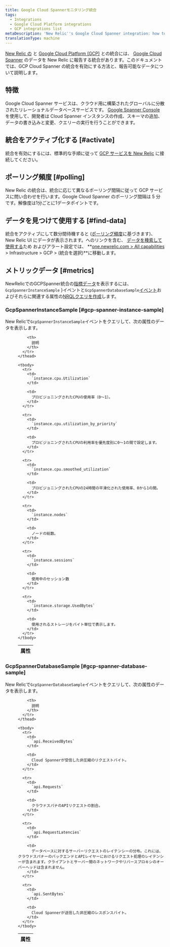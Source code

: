 ```yaml
---
title: Google Cloud Spannerモニタリング統合
tags:
  - Integrations
  - Google Cloud Platform integrations
  - GCP integrations list
metaDescription: 'New Relic''s Google Cloud Spanner integration: how to activate it and what data it reports.'
translationType: machine
---
```


[New Relic の](/docs/infrastructure/integrations-getting-started/getting-started/introduction-infrastructure-integrations) と [Google Cloud Platform (GCP)](https://cloud.google.com) との統合には、 [Google Cloud Spanner](https://cloud.google.com/spanner/) のデータを New Relic に報告する統合があります。このドキュメントでは、GCP Cloud Spanner の統合を有効にする方法と、報告可能なデータについて説明します。

## 特徴

Google Cloud Spanner サービスは、クラウド用に構築されたグローバルに分散されたリレーショナルデータベースサービスです。 [Google Spanner Console](https://cloud.google.com/spanner/docs/quickstart-console) を使用して、開発者は Cloud Spanner インスタンスの作成、スキーマの追加、データの書き込みと変更、クエリーの実行を行うことができます。

## 統合をアクティブ化する [#activate]

統合を有効にするには、標準的な手順に従って [GCP サービスを New Relic](/docs/connect-google-cloud-platform-services-infrastructure) に接続してください。

## ポーリング頻度 [#polling]

New Relic の統合は、統合に応じて異なるポーリング間隔に従って GCP サービスに問い合わせを行います。Google Cloud Spanner のポーリング間隔は 5 分です。解像度は1分ごとに1データポイントです。

## データを見つけて使用する [#find-data]

統合をアクティブにして数分間待機すると ([ポーリング頻度](#polling)に基づきます)、New Relic UI にデータが表示されます。へのリンクを含む、 [データを検索して使用する](/docs/infrastructure/integrations/find-use-infrastructure-integration-data)ため <InlinePopover type="dashboards"/>およびアラート設定では、 **[one.newrelic.com > All capabilities](https://one.newrelic.com/all-capabilities) > Infrastructure > GCP > (統合を選択)**に移動します。

## メトリックデータ [#metrics]

NewRelicでのGCPSpanner統合の[指標データ](/docs/integrations/new-relic-integrations/getting-started/#metric)を表示するには、 `GcpSpannerInstanceSample` }イベントと`GcpSpannerDatabaseSample`[イベント](/docs/data-apis/understand-data/new-relic-data-types/#event-data)およびそれらに関連する属性の[NRQLクエリを作成](/docs/integrations/new-relic-integrations/getting-started/use-integration-data-new-relic-insights#nrql)します。

### GcpSpannerInstanceSample [#gcp-spanner-instance-sample]

New Relicで`GcpSpannerInstanceSample`イベントをクエリして、次の属性のデータを表示します。

<dd>
  <table>
    <thead>
      <tr>
        <th style={{ width: "300px" }}>
          属性
        </th>

        <th>
          説明
        </th>
      </tr>
    </thead>

    <tbody>
      <tr>
        <td>
          `instance.cpu.Utilization`
        </td>

        <td>
          プロビジョニングされたCPUの使用率（0～1）。
        </td>
      </tr>

      <tr>
        <td>
          `instance.cpu.utilization_by_priority`
        </td>

        <td>
          プロビジョニングされたCPUの利用率を優先度別に0～1の間で設定します。
        </td>
      </tr>

      <tr>
        <td>
          `instance.cpu.smoothed_utilization`
        </td>

        <td>
          プロビジョニングされたCPUの24時間の平滑化された使用率、0から1の間。
        </td>
      </tr>

      <tr>
        <td>
          `instance.nodes`
        </td>

        <td>
          ノードの総数。
        </td>
      </tr>

      <tr>
        <td>
          `instance.sessions`
        </td>

        <td>
          使用中のセッション数
        </td>
      </tr>

      <tr>
        <td>
          `instance.storage.UsedBytes`
        </td>

        <td>
          使用されるストレージをバイト単位で表示します。
        </td>
      </tr>
    </tbody>
  </table>
</dd>

### GcpSpannerDatabaseSample [#gcp-spanner-database-sample]

New Relicで`GcpSpannerDatabaseSample`イベントをクエリして、次の属性のデータを表示します。

<dd>
  <table>
    <thead>
      <tr>
        <th style={{ width: "300px" }}>
          属性
        </th>

        <th>
          説明
        </th>
      </tr>
    </thead>

    <tbody>
      <tr>
        <td>
          `api.ReceivedBytes`
        </td>

        <td>
          Cloud Spannerが受信した非圧縮のリクエストバイト。
        </td>
      </tr>

      <tr>
        <td>
          `api.Requests`
        </td>

        <td>
          クラウドスパナのAPIリクエストの割合。
        </td>
      </tr>

      <tr>
        <td>
          `api.RequestLatencies`
        </td>

        <td>
          データベースに対するサーバーリクエストのレイテンシーの分布。これには、クラウドスパナーのバックエンドとAPIレイヤーにおけるリクエスト処理のレイテンシーが含まれます。クライアントとサーバー間のネットワークやリバースプロキシのオーバーヘッドは含まれません。
        </td>
      </tr>

      <tr>
        <td>
          `api.SentBytes`
        </td>

        <td>
          Cloud Spannerが送信した非圧縮のレスポンスバイト。
        </td>
      </tr>
    </tbody>
  </table>
</dd>